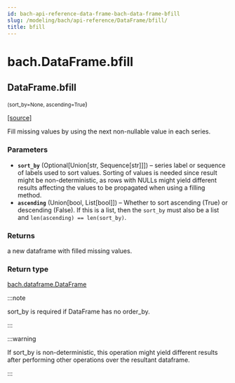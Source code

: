 ```yaml
---
id: bach-api-reference-data-frame-bach-data-frame-bfill
slug: /modeling/bach/api-reference/DataFrame/bfill/
title: bfill
---
```


# bach.DataFrame.bfill

<div className="method">

## <span className="additional-name">DataFrame.</span><span className="name">bfill</span>

<small className="parameter-list">(<span className="parameter" id="sort_by">sort_by=None</span>, <span className="parameter" id="ascending">ascending=True</span></small>)


&#8203;<span className="view-source">[[source]](https://github.com/objectiv/objectiv-analytics/blob/main/bach/bach/dataframe.py)</span>

<div className="content">

Fill missing values by using the next non-nullable value in each series.


### Parameters

* **`sort_by`** (Optional[Union[str, Sequence[str]]]) – series label or sequence of labels used to sort values.
Sorting of values is needed since result might be non-deterministic, as rows with NULLs might
yield different results affecting the values to be propagated when using a filling method.
* **`ascending`** (Union[bool, List[bool]]) – Whether to sort ascending (True) or descending (False). If this is a list, then the
`sort_by` must also be a list and `len(ascending) == len(sort_by)`.



### Returns

a new dataframe with filled missing values.



### Return type

[bach.dataframe.DataFrame](/modeling/bach/api-reference/DataFrame/bach.DataFrame.mdx)


:::note

sort_by is required if DataFrame has no order_by.


:::

:::warning

If sort_by is non-deterministic, this operation might yield different results after
performing other operations over the resultant dataframe.


:::


</div>


</div>
